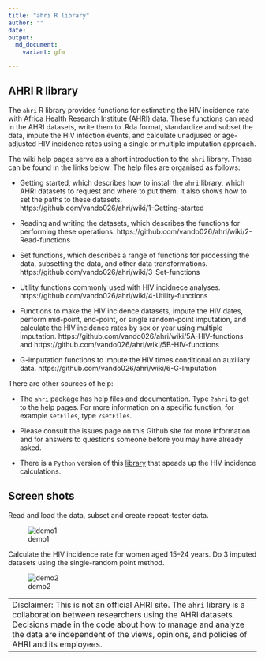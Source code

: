 ```yaml
---
title: "ahri R library"
author: ""
date: 
output: 
  md_document:
    variant: gfm

---
```


## AHRI R library

The `ahri` R library provides  functions for estimating the HIV incidence
rate with [Africa Health Research Institute (AHRI)]( https://www.ahri.org/research/#research-department )  data. These functions can read in the AHRI
datasets, write them to .Rda format, standardize and 
subset the data, impute the HIV infection events, and calculate unadjused
or age-adjusted HIV incidence rates using a single or multiple imputation
approach. 

The wiki help pages serve as a short introduction to the `ahri` library. These can be
found in the links below. The help files are organised as follows:

- Getting started, which describes how to install the `ahri` library, which AHRI datasets
  to request and where to put them.  It also shows how to set the paths to these datasets.
  https://github.com/vando026/ahri/wiki/1-Getting-started

- Reading and writing the datasets, which describes the functions for performing these
  operations.  https://github.com/vando026/ahri/wiki/2-Read-functions

- Set functions, which describes a range of functions for processing the data, subsetting
  the data, and other data transformations. 
  https://github.com/vando026/ahri/wiki/3-Set-functions

- Utility functions commonly used with HIV incidnece analyses. https://github.com/vando026/ahri/wiki/4-Utility-functions

- Functions to make the HIV incidence datasets, impute the
  HIV dates, perform mid-point, end-point, or single random-point imputation, and calculate the HIV incidence rates by sex or year using multiple imputation. 
  https://github.com/vando026/ahri/wiki/5A-HIV-functions and 
  https://github.com/vando026/ahri/wiki/5B-HIV-functions

- G-imputation functions to impute the HIV times conditional on auxiliary data.
https://github.com/vando026/ahri/wiki/6-G-Imputation

There are other sources of help:

- The `ahri` package has help files and documentation. Type `?ahri` to get to the help
  pages. For more information on a specific function, for example `setFiles`, type
  `?setFiles`.

- Please consult the issues page on this Github site for more information and for answers
  to questions someone before you may have already asked. 

- There is a `Python` version of this [library](https://github.com/vando026/ahri_py) that speads up the HIV incidence calculations. 

## Screen shots

Read and load the data, subset and create repeat-tester data. 

![demo1](ahri1.gif)

Calculate the HIV incidence rate for women aged 15--24 years. Do 3 imputed datasets using
the single-random point method. 

![demo2](ahri2.gif)

+---------------------------------------------------------------------------------------+
|Disclaimer: This is not an official AHRI site. The `ahri` library is a collaboration   |
|between researchers using the AHRI datasets.  Decisions made in the code about how to  |
|manage and analyze the data are independent of the views, opinions, and policies of    |
|AHRI and its employees.                                                                |
+---------------------------------------------------------------------------------------+
